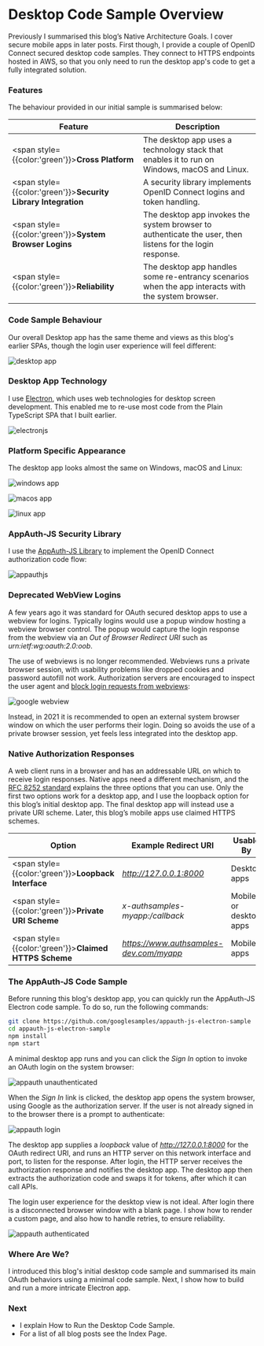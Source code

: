 # Desktop Code Sample Overview

Previously I summarised this blog’s <Link href='/posts/native-architecture-goals'>Native Architecture Goals</Link>. I cover secure mobile apps in later posts. First though, I provide a couple of OpenID Connect secured desktop code samples. They connect to <Link href='/posts/cloud-hosting'>HTTPS endpoints hosted in AWS</Link>, so that you only need to run the desktop app's code to get a fully integrated solution.

### Features

The behaviour provided in our initial sample is summarised below:

| Feature | Description |
| ------- | ----------- |
| <span style={{color:'green'}}>**Cross Platform**</span> | The desktop app uses a technology stack that enables it to run on Windows, macOS and Linux. |
| <span style={{color:'green'}}>**Security Library Integration**</span> | A security library implements OpenID Connect logins and token handling. |
| <span style={{color:'green'}}>**System Browser Logins**</span> | The desktop app invokes the system browser to authenticate the user, then listens for the login response. |
| <span style={{color:'green'}}>**Reliability**</span> | The desktop app handles some re-entrancy scenarios when the app interacts with the system browser. |

### Code Sample Behaviour

Our overall Desktop app has the same theme and views as this blog's earlier SPAs, though the login user experience will feel different:

![desktop app](/images/410/desktop-app.jpg?v=20240922)

### Desktop App Technology

I use [Electron](https://www.electronjs.org/), which uses web technologies for desktop screen development. This enabled me to re-use most code from the <Link href='/posts/improved-spa-code-sample-overview'>Plain TypeScript SPA</Link> that I built earlier.

![electronjs](/images/410/electronjs.jpg)

### Platform Specific Appearance

The desktop app looks almost the same on Windows, macOS and Linux:

![windows app](/images/410/windows-app.jpg?v=20240922)

![macos app](/images/410/macos-app.jpg?v=20240922)

![linux app](/images/410/linux-app.jpg?v=20240922)

### AppAuth-JS Security Library

I use the [AppAuth-JS Library](https://github.com/openid/AppAuth-JS) to implement the OpenID Connect authorization code flow:

![appauthjs](/images/410/appauthjs.jpg)

### Deprecated WebView Logins

A few years ago it was standard for OAuth secured desktop apps to use a webview for logins. Typically logins would use a popup window hosting a webview browser control. The popup would capture the login response from the webview via an *Out of Browser Redirect URI* such as *urn:ietf:wg:oauth:2.0:oob*.

The use of webviews is no longer recommended. Webviews runs a private browser session, with usability problems like dropped cookies and password autofill not work. Authorization servers are encouraged to inspect the user agent and [block login requests from webviews](https://developers.googleblog.com/2016/08/modernizing-oauth-interactions-in-native-apps.html):

![google webview](/images/410/google-webview.jpg)

Instead, in 2021 it is recommended to open an external system browser  window on which the user performs their login. Doing so avoids the use of a private browser session, yet feels less integrated into the desktop app.

### Native Authorization Responses

A web client runs in a browser and has an addressable URL on which to receive login responses. Native apps need a different mechanism, and the [RFC 8252 standard](https://datatracker.ietf.org/doc/rfc8252) explains the three options that you can use. Only the first two options work for a desktop app, and I use the loopback option for this blog’s initial desktop app. The final desktop app will instead use a private URI scheme. Later, this blog’s mobile apps use claimed HTTPS schemes.

| Option | Example Redirect URI | Usable By |
| ------ | -------------------- | --------- |
| <span style={{color:'green'}}>**Loopback Interface**</span> | *http://127.0.0.1:8000* | Desktop apps |
| <span style={{color:'green'}}>**Private URI Scheme**</span> | *x-authsamples-myapp:/callback* | Mobile or desktop apps |
| <span style={{color:'green'}}>**Claimed HTTPS Scheme**</span> | *https://www.authsamples-dev.com/myapp* | Mobile apps |

### The AppAuth-JS Code Sample

Before running this blog's desktop app, you can quickly run the AppAuth-JS Electron code sample. To do so, run the following commands:

```bash
git clone https://github.com/googlesamples/appauth-js-electron-sample
cd appauth-js-electron-sample
npm install
npm start
```

A minimal desktop app runs and you can click the *Sign In* option to invoke an OAuth login on the system browser:

![appauth unauthenticated](/images/410/appauth-unauthenticated.jpg)

When the *Sign In* link is clicked, the desktop app opens the system browser, using Google as the authorization server. If the user is not already signed in to the browser there is a prompt to authenticate:

![appauth login](/images/410/appauth-login.jpg)

The desktop app supplies a *loopback* value of *http://127.0.0.1:8000* for the OAuth redirect URI, and runs an HTTP server on this network interface and port, to listen for the response. After login, the HTTP server receives the authorization response and notifies the desktop app. The desktop app then extracts the authorization code and swaps it for tokens, after which it can call APIs.

The login user experience for the desktop view is not ideal. After login there is a disconnected browser window with a blank page. I show how to render a custom page, and also how to handle retries, to ensure reliability.

![appauth authenticated](/images/410/appauth-authenticated.jpg)

### Where Are We?

I introduced this blog's initial desktop code sample and summarised its main OAuth behaviors using a minimal code sample. Next, I show how to build and run a more intricate Electron app.

### Next

- I explain <Link href='/posts/desktop-app-how-to-run-the-code-sample'>How to Run the Desktop Code Sample</Link>.
- For a list of all blog posts see the <Link href='/posts/index'>Index Page</Link>.
